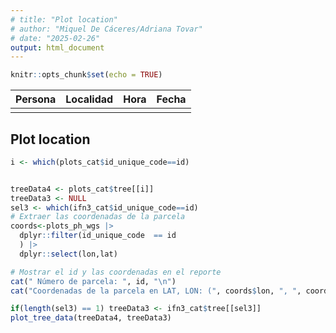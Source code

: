 ```yaml
---
# title: "Plot location"
# author: "Miquel De Cáceres/Adriana Tovar"
# date: "2025-02-26"
output: html_document
---
```


```r
knitr::opts_chunk$set(echo = TRUE)
```

| Persona | Localidad | Hora | Fecha |
|---------|-----------|------|-------|
|         |           |      |       |

## Plot location

```r
i <- which(plots_cat$id_unique_code==id)


treeData4 <- plots_cat$tree[[i]]
treeData3 <- NULL
sel3 <- which(ifn3_cat$id_unique_code==id)
# Extraer las coordenadas de la parcela
coords<-plots_ph_wgs |> 
  dplyr::filter(id_unique_code  == id
  ) |> 
  dplyr::select(lon,lat) 

# Mostrar el id y las coordenadas en el reporte
cat(" Número de parcela: ", id, "\n")
cat("Coordenadas de la parcela en LAT, LON: (", coords$lon, ", ", coords$lat, ")\n")

if(length(sel3) == 1) treeData3 <- ifn3_cat$tree[[sel3]]
plot_tree_data(treeData4, treeData3)
```
